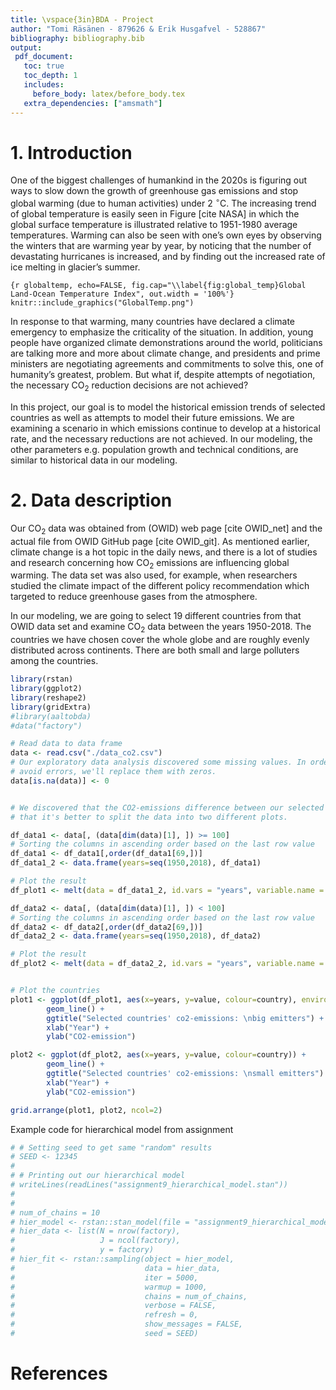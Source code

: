 ```yaml
---
title: \vspace{3in}BDA - Project
author: "Tomi Räsänen - 879626 & Erik Husgafvel - 528867"
bibliography: bibliography.bib
output:
 pdf_document:
   toc: true
   toc_depth: 1
   includes:
     before_body: latex/before_body.tex
   extra_dependencies: ["amsmath"]
---
```


\newpage


# 1. Introduction

One of the biggest challenges of humankind in the 2020s is figuring out ways to slow down the growth of greenhouse gas emissions and stop global warming (due to human activities) under 2 $^{\circ}$C. The increasing trend of global temperature is easily seen in Figure \ref{fig:global_temp} [cite NASA] in which the global surface temperature is illustrated relative to 1951-1980 average temperatures. Warming can also be seen with one's own eyes by observing the winters that are warming year by year, by noticing that the number of devastating hurricanes is increased, and by finding out the increased rate of ice melting in glacier's summer.

```{r globaltemp, echo=FALSE, fig.cap="\\label{fig:global_temp}Global Land-Ocean Temperature Index", out.width = '100%'}
knitr::include_graphics("GlobalTemp.png")
```

In response to that warming, many countries have declared a climate emergency to emphasize the criticality of the situation. In addition, young people have organized climate demonstrations around the world, politicians are talking more and more about climate change, and presidents and prime ministers are negotiating agreements and commitments to solve this, one of humanity’s greatest, problem.  But what if, despite attempts of negotiation, the necessary CO$_2$ reduction decisions are not achieved?

In this project, our goal is to model the historical emission trends of selected countries as well as attempts to model their future emissions. We are examining a scenario in which emissions continue to develop at a historical rate, and the necessary reductions are not achieved. In our modeling, the other parameters e.g. population growth and technical conditions, are similar to historical data in our modeling. 


# 2. Data description


Our CO$_2$ data was obtained from \textit{Our World in Data} (OWID) web page [cite OWID_net] and the actual \textit{CSV} file from OWID GitHub page [cite OWID_git]. As mentioned earlier, climate change is a hot topic in the daily news, and there is a lot of studies and research concerning how CO$_2$ emissions are influencing global warming. The data set was also used, for example, when researchers studied the climate impact of the different policy recommendation which targeted to reduce greenhouse gases from the atmosphere.

In our modeling, we are going to select 19 different countries from that OWID data set and examine CO$_2$ data between the years 1950-2018. The countries we have chosen cover the whole globe and are roughly evenly distributed across continents. There are both small and large polluters among the countries.

```r
library(rstan)
library(ggplot2)
library(reshape2)
library(gridExtra)
#library(aaltobda)
#data("factory")
```

```r
# Read data to data frame
data <- read.csv("./data_co2.csv")
# Our exploratory data analysis discovered some missing values. In order to
# avoid errors, we'll replace them with zeros.
data[is.na(data)] <- 0


# We discovered that the CO2-emissions difference between our selected countries is so vast
# that it's better to split the data into two different plots.

df_data1 <- data[, (data[dim(data)[1], ]) >= 100]
# Sorting the columns in ascending order based on the last row value
df_data1 <- df_data1[,order(df_data1[69,])]
df_data1_2 <- data.frame(years=seq(1950,2018), df_data1)

# Plot the result
df_plot1 <- melt(data = df_data1_2, id.vars = "years", variable.name = "country")

df_data2 <- data[, (data[dim(data)[1], ]) < 100]
# Sorting the columns in ascending order based on the last row value
df_data2 <- df_data2[,order(df_data2[69,])]
df_data2_2 <- data.frame(years=seq(1950,2018), df_data2)

# Plot the result
df_plot2 <- melt(data = df_data2_2, id.vars = "years", variable.name = "country")


# Plot the countries
plot1 <- ggplot(df_plot1, aes(x=years, y=value, colour=country), environment = ) +
        geom_line() +
        ggtitle("Selected countries' co2-emissions: \nbig emitters") +
        xlab("Year") +
        ylab("CO2-emission")

plot2 <- ggplot(df_plot2, aes(x=years, y=value, colour=country)) +
        geom_line() +
        ggtitle("Selected countries' co2-emissions: \nsmall emitters") +
        xlab("Year") +
        ylab("CO2-emission")

grid.arrange(plot1, plot2, ncol=2)

```








Example code for hierarchical model from assignment

```r
# # Setting seed to get same "random" results
# SEED <- 12345
# 
# # Printing out our hierarchical model
# writeLines(readLines("assignment9_hierarchical_model.stan"))
# 
# 
# num_of_chains = 10
# hier_model <- rstan::stan_model(file = "assignment9_hierarchical_model.stan")
# hier_data <- list(N = nrow(factory),
#                   J = ncol(factory),
#                   y = factory)
# hier_fit <- rstan::sampling(object = hier_model,
#                             data = hier_data,
#                             iter = 5000,
#                             warmup = 1000,
#                             chains = num_of_chains,
#                             verbose = FALSE,
#                             refresh = 0,
#                             show_messages = FALSE,
#                             seed = SEED)
```

# References

